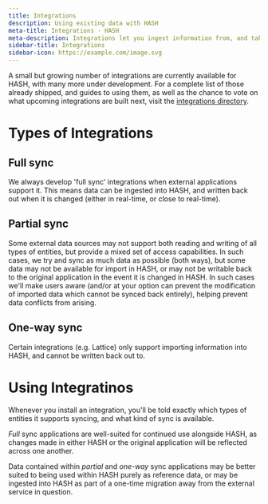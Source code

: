 ```yaml
---
title: Integrations
description: Using existing data with HASH
meta-title: Integrations - HASH
meta-description: Integrations let you ingest information from, and take actions within, external applications and other systems outside of HASH
sidebar-title: Integrations
sidebar-icon: https://example.com/image.svg
---
```


A small but growing number of integrations are currently available for HASH, with many more under development. For a complete list of those already shipped, and guides to using them, as well as the chance to vote on what upcoming integrations are built next, visit the [integrations directory](https://hash.ai/integrations).

# Types of Integrations

## Full sync

We always develop 'full sync' integrations when external applications support it. This means data can be ingested into HASH, and written back out when it is changed (either in real-time, or close to real-time).

## Partial sync

Some external data sources may not support both reading and writing of all types of entities, but provide a mixed set of access capabilities. In such cases, we try and sync as much data as possible (both ways), but some data may not be available for import in HASH, or may not be writable back to the original application in the event it is changed in HASH. In such cases we'll make users aware (and/or at your option can prevent the modification of imported data which cannot be synced back entirely), helping prevent data conflicts from arising.

## One-way sync

Certain integrations (e.g. Lattice) only support importing information into HASH, and cannot be written back out to.

# Using Integratinos

Whenever you install an integration, you'll be told exactly which types of entities it supports syncing, and what kind of sync is available.

_Full_ sync applications are well-suited for continued use alongside HASH, as changes made in either HASH or the original application will be reflected across one another.

Data contained within _partial_ and _one-way_ sync applications may be better suited to being used within HASH purely as reference data, or may be ingested into HASH as part of a one-time migration away from the external service in question.